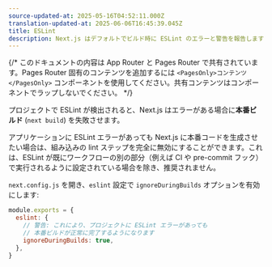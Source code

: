 ```yaml
---
source-updated-at: 2025-05-16T04:52:11.000Z
translation-updated-at: 2025-06-06T16:45:39.045Z
title: ESLint
description: Next.js はデフォルトでビルド時に ESLint のエラーと警告を報告します。この動作を無効にする方法を学びましょう。
---
```


{/* このドキュメントの内容は App Router と Pages Router で共有されています。Pages Router 固有のコンテンツを追加するには `<PagesOnly>コンテンツ</PagesOnly>` コンポーネントを使用してください。共有コンテンツはコンポーネントでラップしないでください。 */}

プロジェクトで ESLint が検出されると、Next.js はエラーがある場合に**本番ビルド** (`next build`) を失敗させます。

アプリケーションに ESLint エラーがあっても Next.js に本番コードを生成させたい場合は、組み込みの lint ステップを完全に無効にすることができます。これは、ESLint が既にワークフローの別の部分（例えば CI や pre-commit フック）で実行されるように設定されている場合を除き、推奨されません。

`next.config.js` を開き、`eslint` 設定で `ignoreDuringBuilds` オプションを有効にします:

```js filename="next.config.js"
module.exports = {
  eslint: {
    // 警告: これにより、プロジェクトに ESLint エラーがあっても
    // 本番ビルドが正常に完了するようになります
    ignoreDuringBuilds: true,
  },
}
```